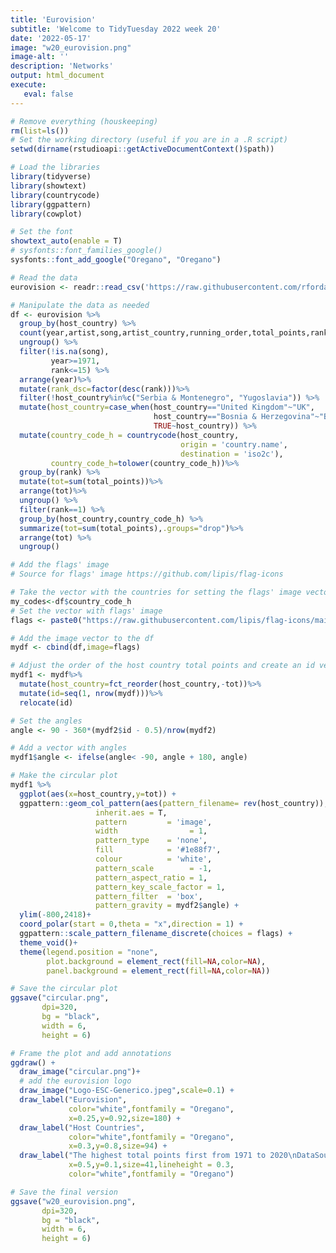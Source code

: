 ```yaml
---
title: 'Eurovision'
subtitle: 'Welcome to TidyTuesday 2022 week 20'
date: '2022-05-17'
image: "w20_eurovision.png"
image-alt: ''
description: 'Networks'
output: html_document
execute: 
   eval: false
---
```




```r

# Remove everything (houskeeping)
rm(list=ls())
# Set the working directory (useful if you are in a .R script)
setwd(dirname(rstudioapi::getActiveDocumentContext()$path))

# Load the libraries
library(tidyverse)
library(showtext)
library(countrycode)
library(ggpattern)
library(cowplot)

# Set the font
showtext_auto(enable = T)
# sysfonts::font_families_google()
sysfonts::font_add_google("Oregano", "Oregano")

# Read the data
eurovision <- readr::read_csv('https://raw.githubusercontent.com/rfordatascience/tidytuesday/master/data/2022/2022-05-17/eurovision.csv')

# Manipulate the data as needed
df <- eurovision %>%
  group_by(host_country) %>% 
  count(year,artist,song,artist_country,running_order,total_points,rank,qualified,winner) %>%
  ungroup() %>%   
  filter(!is.na(song),
         year>=1971,
         rank<=15) %>% 
  arrange(year)%>%
  mutate(rank_dsc=factor(desc(rank)))%>%
  filter(!host_country%in%c("Serbia & Montenegro", "Yugoslavia")) %>%
  mutate(host_country=case_when(host_country=="United Kingdom"~"UK",
                                host_country=="Bosnia & Herzegovina"~"Bosnia and Herzegovina",
                                TRUE~host_country)) %>%
  mutate(country_code_h = countrycode(host_country, 
                                      origin = 'country.name', 
                                      destination = 'iso2c'),
         country_code_h=tolower(country_code_h))%>%
  group_by(rank) %>%
  mutate(tot=sum(total_points))%>%
  arrange(tot)%>%
  ungroup() %>%
  filter(rank==1) %>%
  group_by(host_country,country_code_h) %>%
  summarize(tot=sum(total_points),.groups="drop")%>%
  arrange(tot) %>%
  ungroup() 

# Add the flags' image
# Source for flags' image https://github.com/lipis/flag-icons

# Take the vector with the countries for setting the flags' image vector
my_codes<-df$country_code_h
# Set the vector with flags' image
flags <- paste0("https://raw.githubusercontent.com/lipis/flag-icons/main/flags/1x1/",my_codes,".svg")

# Add the image vector to the df
mydf <- cbind(df,image=flags)

# Adjust the order of the host country total points and create an id vector for the angles
mydf1 <- mydf%>%
  mutate(host_country=fct_reorder(host_country,-tot))%>%
  mutate(id=seq(1, nrow(mydf)))%>%
  relocate(id) 

# Set the angles
angle <- 90 - 360*(mydf2$id - 0.5)/nrow(mydf2)

# Add a vector with angles  
mydf1$angle <- ifelse(angle< -90, angle + 180, angle)

# Make the circular plot
mydf1 %>%
  ggplot(aes(x=host_country,y=tot)) +
  ggpattern::geom_col_pattern(aes(pattern_filename= rev(host_country)),
                   inherit.aes = T,
                   pattern         = 'image',
                   width                = 1, 
                   pattern_type    = 'none',
                   fill            = '#1e88f7', 
                   colour          = 'white',
                   pattern_scale        = -1,
                   pattern_aspect_ratio = 1,
                   pattern_key_scale_factor = 1,
                   pattern_filter  = 'box',
                   pattern_gravity = mydf2$angle) +
  ylim(-800,2418)+
  coord_polar(start = 0,theta = "x",direction = 1) +
  ggpattern::scale_pattern_filename_discrete(choices = flags) +
  theme_void()+
  theme(legend.position = "none",
        plot.background = element_rect(fill=NA,color=NA),
        panel.background = element_rect(fill=NA,color=NA))

# Save the circular plot
ggsave("circular.png",
       dpi=320,
       bg = "black",
       width = 6,
       height = 6)

# Frame the plot and add annotations
ggdraw() +
  draw_image("circular.png")+
  # add the eurovision logo
  draw_image("Logo-ESC-Generico.jpeg",scale=0.1) +
  draw_label("Eurovision",
             color="white",fontfamily = "Oregano",
             x=0.25,y=0.92,size=180) +
  draw_label("Host Countries",
             color="white",fontfamily = "Oregano",
             x=0.3,y=0.8,size=94) +
  draw_label("The highest total points first from 1971 to 2020\nDataSource: #TidyTueday Week20 - Eurovision TV\nDataViz: Federica Gazzelloni (@fgazzelloni)",
             x=0.5,y=0.1,size=41,lineheight = 0.3,
             color="white",fontfamily = "Oregano")

# Save the final version
ggsave("w20_eurovision.png",
       dpi=320,
       bg = "black",
       width = 6,
       height = 6)


```
